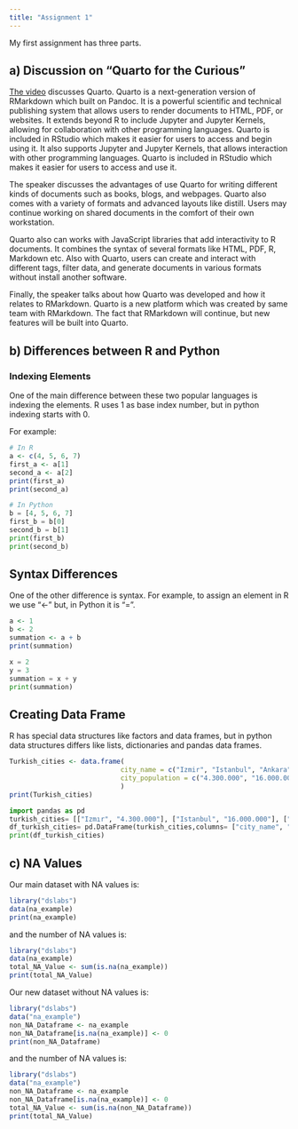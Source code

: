 ```yaml
---
title: "Assignment 1"
---
```


My first assignment has three parts.

## a) Discussion on "**Quarto for the Curious"**

[The video](https://posit.co/talks/quarto-for-rmarkdown-users/) discusses Quarto. Quarto is a next-generation version of RMarkdown which built on Pandoc. It is a powerful scientific and technical publishing system that allows users to render documents to HTML, PDF, or websites. It extends beyond R to include Jupyter and Jupyter Kernels, allowing for collaboration with other programming languages. Quarto is included in RStudio which makes it easier for users to access and begin using it. It also supports Jupyter and Jupyter Kernels, that allows interaction with other programming languages. Quarto is included in RStudio which makes it easier for users to access and use it.

The speaker discusses the advantages of use Quarto for writing different kinds of documents such as books, blogs, and webpages. Quarto also comes with a variety of formats and advanced layouts like distill. Users may continue working on shared documents in the comfort of their own workstation.

Quarto also can works with JavaScript libraries that add interactivity to R documents. It combines the syntax of several formats like HTML, PDF, R, Markdown etc. Also with Quarto, users can create and interact with different tags, filter data, and generate documents in various formats without install another software.

Finally, the speaker talks about how Quarto was developed and how it relates to RMarkdown. Quarto is a new platform which was created by same team with RMarkdown. The fact that RMarkdown will continue, but new features will be built into Quarto.

## b) Differences between R and Python

### Indexing Elements

One of the main difference between these two popular languages is indexing the elements. R uses 1 as base index number, but in python indexing starts with 0.

For example:

```r
# In R
a <- c(4, 5, 6, 7)
first_a <- a[1]
second_a <- a[2]
print(first_a)
print(second_a)
```

```python
# In Python
b = [4, 5, 6, 7]
first_b = b[0]
second_b = b[1]
print(first_b)
print(second_b)
```

## Syntax Differences

One of the other difference is syntax. For example, to assign an element in R we use "\<-" but, in Python it is "=".

```R
a <- 1
b <- 2
summation <- a + b
print(summation)
```

```python
x = 2 
y = 3
summation = x + y
print(summation)
```

## Creating Data Frame

R has special data structures like factors and data frames, but in python data structures differs like lists, dictionaries and pandas data frames.

```r
Turkish_cities <- data.frame(
                            city_name = c("Izmir", "Istanbul", "Ankara"),
                            city_population = c("4.300.000", "16.000.000", "5.700.000")
                            )
print(Turkish_cities)
```

```python
import pandas as pd 
turkish_cities= [["Izmır", "4.300.000"], ["Istanbul", "16.000.000"], ["Ankara", "5.700.000"]]
df_turkish_cities= pd.DataFrame(turkish_cities,columns= ["city_name", "city_population"])
print(df_turkish_cities)
```

## c) NA Values

Our main dataset with NA values is:

```r
library("dslabs")
data(na_example)
print(na_example)
```

and the number of NA values is:

```r
library("dslabs")
data(na_example)
total_NA_Value <- sum(is.na(na_example))
print(total_NA_Value)
```

Our new dataset without NA values is:

```r
library("dslabs")
data("na_example")
non_NA_Dataframe <- na_example
non_NA_Dataframe[is.na(na_example)] <- 0
print(non_NA_Dataframe)

```

and the number of NA values is:

```r
library("dslabs")
data("na_example")
non_NA_Dataframe <- na_example
non_NA_Dataframe[is.na(na_example)] <- 0
total_NA_Value <- sum(is.na(non_NA_Dataframe))
print(total_NA_Value)
```
